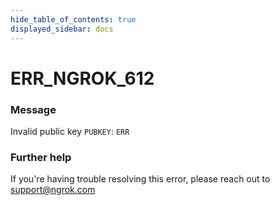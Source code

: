 ```yaml
---
hide_table_of_contents: true
displayed_sidebar: docs
---
```



# ERR_NGROK_612

### Message

Invalid public key `PUBKEY`: `ERR`

### Further help

If you're having trouble resolving this error, please reach out to [support@ngrok.com](mailto:support@ngrok.com?subject=Help%20with%20ERR_NGROK_612)

<ErrorDetails error="err_ngrok_612" />
